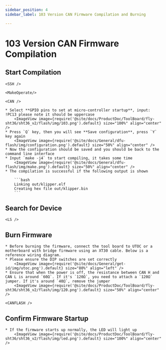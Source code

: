 ```yaml
---
sidebar_position: 4
sidebar_label: 103 Version CAN Firmware Compilation and Burning

---
```





# 103 Version CAN Firmware Compilation

## Start Compilation

    <SSH />

    <MakeOperate/>

    <CAN />

    * Select **GPIO pins to set at micro-controller startup**, input: !PC13 please note it should be uppercase
        <ImageView image={require('@site/docs/ProductDoc/ToolBoard/fly-sht36/sht36_v2/flash/img/103.png').default} size="100%" align="center" />
    * Press `Q` key, then you will see **Save configuration**, press `Y` key again
        <ImageView image={require('@site/docs/General/dfu-flash/img/configuration.png').default} size="50%" align="center" />
    * Now the configuration should be saved and you should be back to the command line interface
    * Input `make -j4` to start compiling, it takes some time
        <ImageView image={require('@site/docs/General/dfu-flash/img/make.png').default} size="50%" align="center" />
    * The compilation is successful if the following output is shown

        ```bash
        Linking out/klipper.elf
        Creating hex file out/klipper.bin
        ```

## Search for Device

    <LS />

## Burn Firmware

    * Before burning the firmware, connect the tool board to UTOC or a motherboard with bridge firmware using an XT30 cable. Below is a reference wiring diagram.
    * Please ensure the DIP switches are set correctly
        <ImageView image={require('@site/docs/General/get-id/img/utoc.png').default} size="80%" align="left" />
    * Ensure that when the power is off, the resistance between CAN H and CAN L is around `60Ω`. If it's `120Ω`, you need to attach a `120Ω` jumper. If it's around `40Ω`, remove the jumper
        <ImageView image={require('@site/docs/ProductDoc/ToolBoard/fly-sht36/sht36_v2/flash/img/120.png').default} size="50%" align="center" />

    <CANFLASH />

## Confirm Firmware Startup

    * If the firmware starts up normally, the LED will light up
        <ImageView image={require('@site/docs/ProductDoc/ToolBoard/fly-sht36/sht36_v2/flash/img/led.png').default} size="100%" align="center" />